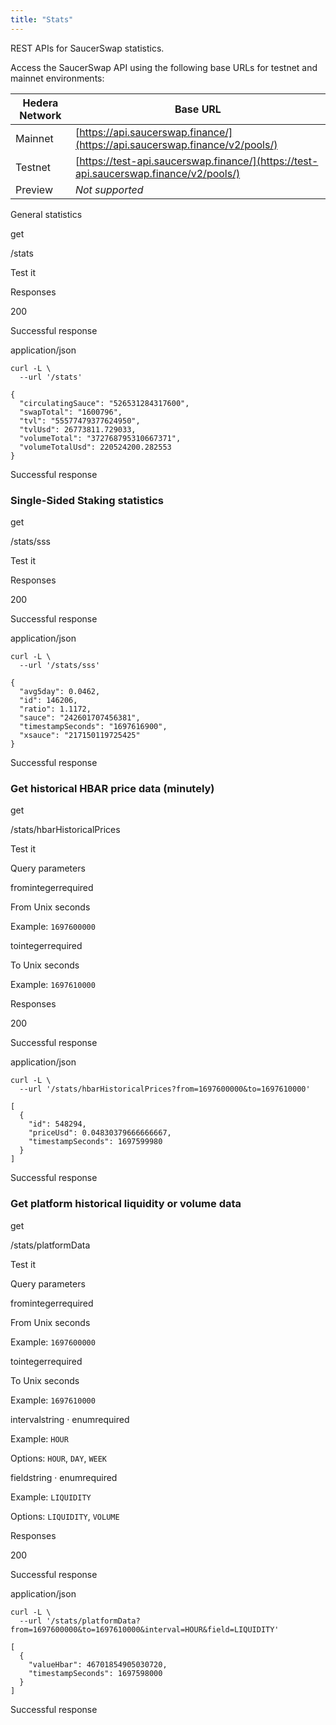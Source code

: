```yaml
---
title: "Stats"
---
```


REST APIs for SaucerSwap statistics.

Access the SaucerSwap API using the following base URLs for testnet and mainnet environments:

| Hedera Network | Base URL                                                                              |
| -------------- | ------------------------------------------------------------------------------------- |
| Mainnet        | [https://api.saucerswap.finance/](https://api.saucerswap.finance/v2/pools/)           |
| Testnet        | [https://test-api.saucerswap.finance/](https://test-api.saucerswap.finance/v2/pools/) |
| Preview        | *Not supported*                                                                       |

General statistics

get

/stats

Test it

Responses

200

Successful response

application/json

<Tabs />

```
curl -L \
  --url '/stats'
```

<Tabs />

```
{
  "circulatingSauce": "526531284317600",
  "swapTotal": "1600796",
  "tvl": "55577479377624950",
  "tvlUsd": 26773811.729033,
  "volumeTotal": "372768795310667371",
  "volumeTotalUsd": 220524200.282553
}
```

Successful response

### Single-Sided Staking statistics

get

/stats/sss

Test it

Responses

200

Successful response

application/json

<Tabs />

```
curl -L \
  --url '/stats/sss'
```

<Tabs />

```
{
  "avg5day": 0.0462,
  "id": 146206,
  "ratio": 1.1172,
  "sauce": "242601707456381",
  "timestampSeconds": "1697616900",
  "xsauce": "217150119725425"
}
```

Successful response

### Get historical HBAR price data (minutely)

get

/stats/hbarHistoricalPrices

Test it

Query parameters

fromintegerrequired

From Unix seconds

Example: `1697600000`

tointegerrequired

To Unix seconds

Example: `1697610000`

Responses

200

Successful response

application/json

<Tabs />

```
curl -L \
  --url '/stats/hbarHistoricalPrices?from=1697600000&to=1697610000'
```

<Tabs />

```
[
  {
    "id": 548294,
    "priceUsd": 0.04830379666666667,
    "timestampSeconds": 1697599980
  }
]
```

Successful response

### Get platform historical liquidity or volume data

get

/stats/platformData

Test it

Query parameters

fromintegerrequired

From Unix seconds

Example: `1697600000`

tointegerrequired

To Unix seconds

Example: `1697610000`

intervalstring · enumrequired

Example: `HOUR`

Options: `HOUR`, `DAY`, `WEEK`

fieldstring · enumrequired

Example: `LIQUIDITY`

Options: `LIQUIDITY`, `VOLUME`

Responses

200

Successful response

application/json

<Tabs />

```
curl -L \
  --url '/stats/platformData?from=1697600000&to=1697610000&interval=HOUR&field=LIQUIDITY'
```

<Tabs />

```
[
  {
    "valueHbar": 46701854905030720,
    "timestampSeconds": 1697598000
  }
]
```

Successful response